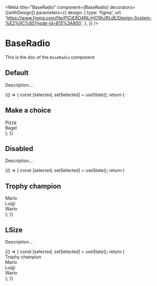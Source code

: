 <!--- Radio.stories.mdx --->


<Meta
  title="BaseRadio"
  component={BaseRadio}
  decorators={[withDesign]}
  parameters={{
    design: {
      type: 'figma',
      url: 'https://www.figma.com/file/PICiE8O4NLrHO1lhJftLdE/Design-System-%E2%9C%85?node-id=815%3A800',
    },
  }}
/>

# BaseRadio

This is the doc of the `BaseRadio` component

## Default

Description...

<Canvas>
  <Story name="default">
    {() => {
      const [selected, setSelected] = useState();
      return (
        <div>
          <h2 id="trophy-champions">Make a choice</h2>
          <RadioGroup labelledBy="trophy-champions" onValueChange={setSelected} value={selected} name="prefered-meal">
            <div>
              <label htmlFor="pizza">Pizza</label>
              <BaseRadio value="pizza" id="pizza" />
            </div>
            <div>
              <label htmlFor="bagel">Bagel</label>
              <BaseRadio value="bagel" id="bagel" />
            </div>
          </RadioGroup>
        </div>
      );
    }}
  </Story>
</Canvas>

## Disabled

Description...

<Canvas>
  <Story name="disabled">
    {() => {
      const [selected, setSelected] = useState();
      return (
        <div>
          <h2 id="trophy-champions">Trophy champion</h2>
          <RadioGroup labelledBy="trophy-champions" onValueChange={setSelected} value={selected} name="prefered-meal">
            <div>
              <label htmlFor="first">Mario</label>
              <BaseRadio value="first" id="first" />
            </div>
            <div>
              <label htmlFor="second">Luigi</label>
              <BaseRadio value="second" id="second" disabled={true} />
            </div>
            <div>
              <label htmlFor="third">Wario</label>
              <BaseRadio value="third" id="third" />
            </div>
          </RadioGroup>
        </div>
      );
    }}
  </Story>
</Canvas>

## LSize

Description...

<Canvas>
  <Story name="LSize">
    {() => {
      const [selected, setSelected] = useState();
      return (
        <div>
          <label id="trophy-champions">Trophy champion</label>
          <RadioGroup
            size="L"
            labelledBy="trophy-champions"
            onValueChange={setSelected}
            value={selected}
            name="prefered-meal"
          >
            <div>
              <label htmlFor="first">Mario</label>
              <BaseRadio value="first" id="first" />
            </div>
            <div>
              <label htmlFor="second">Luigi</label>
              <BaseRadio value="second" id="second" />
            </div>
            <div>
              <label htmlFor="third">Wario</label>
              <BaseRadio value="third" id="third" />
            </div>
          </RadioGroup>
        </div>
      );
    }}
  </Story>
</Canvas>
